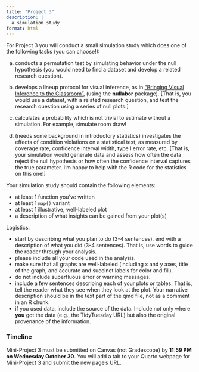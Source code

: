```yaml
---
title: "Project 3"
description: |
  a simulation study
format: html
---
```



For Project 3 you will conduct a small simulation study which does one of the following tasks (you can choose!):

a) conducts a permutation test by simulating behavior under the null hypothesis (you would need to find a dataset and develop a related research question).

b) develops a lineup protocol for visual inference, as in <a href = "https://www.tandfonline.com/doi/full/10.1080/26939169.2021.1920866#d1e209" target = "_blank">"Bringing Visual Inference to the Classroom"</a>, (using the **nullabor** package).  [That is, you would use a dataset, with a related research question, and test the research question using a series of null plots.]

c) calculates a probability which is not trivial to estimate without a simulation.  For example, simulate room draw!

d) (needs some background in introductory statistics) investigates the effects of condition violations on a statistical test, as measured by coverage rate, confidence interval width, type I error rate, etc.  [That is, your simulation would generate data and assess how often the data reject the null hypothesis or how often the confidence interval captures the true parameter. I'm happy to help with the R code for the statistics on this one!]

Your simulation study should contain the following elements:

- at least 1 function you've written
- at least 1 `map()` variant
- at least 1 illustrative, well-labeled plot
- a description of what insights can be gained from your plot(s)

Logistics:

- start by describing what you plan to do (3-4 sentences). end with a description of what you did (3-4 sentences).  That is, use words to guide the reader through your analysis.
- please include all your code used in the analysis.
- make sure that all graphs are well-labeled (including x and y axes, title of the graph, and accurate and succinct labels for color and fill).
- do not include superfluous error or warning messages.
- include a few sentences describing each of your plots or tables.  That is, tell the reader what they see when they look at the plot. Your narrative description should be in the text part of the qmd file, not as a comment in an R chunk.
- if you used data, include the source of the data. Include not only where **you** got the data (e.g., the TidyTuesday URL) but also the original provenance of the information.



### Timeline


Mini-Project 3 must be submitted on Canvas (not Gradescope) by **11:59 PM on Wednesday October 30**.  You will add a tab to your Quarto webpage for Mini-Project 3 and submit the new page's URL. 

